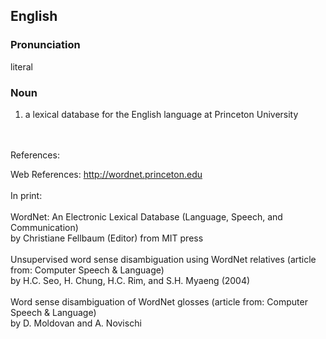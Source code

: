{{rfv}}

==English==

===Pronunciation===
literal

===Noun===
{{en-noun}}

#a lexical database for the English language at Princeton University

<br>
<br>
References:

Web References:
http://wordnet.princeton.edu
<br>
<br>
In print:
<br>
<br>
WordNet: An Electronic Lexical Database (Language, Speech, and Communication)
<br> 
by Christiane Fellbaum (Editor) from MIT press
<br>
<br>
Unsupervised word sense disambiguation using WordNet relatives (article from: Computer Speech & Language)  
<br>
by H.C. Seo, H. Chung, H.C. Rim, and S.H. Myaeng (2004) 
<br>	
<br>
Word sense disambiguation of WordNet glosses (article from: Computer Speech & Language) 
<br>
by D. Moldovan and A. Novischi